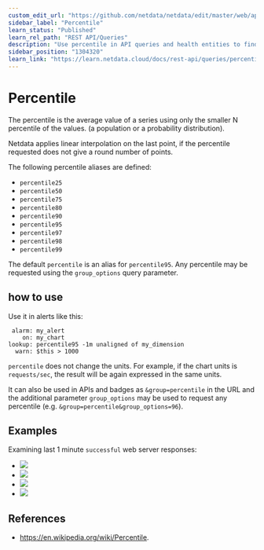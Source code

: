 ```yaml
---
custom_edit_url: "https://github.com/netdata/netdata/edit/master/web/api/queries/percentile/README.md"
sidebar_label: "Percentile"
learn_status: "Published"
learn_rel_path: "REST API/Queries"
description: "Use percentile in API queries and health entities to find the 'percentile' value from a sample, eliminating any unwanted spikes in the returned metrics."
sidebar_position: "1304320"
learn_link: "https://learn.netdata.cloud/docs/rest-api/queries/percentile"
---
```



# Percentile

The percentile is the average value of a series using only the smaller N percentile of the values.
(a population or a probability distribution).

Netdata applies linear interpolation on the last point, if the percentile requested does not give a round number of
points.

The following percentile aliases are defined:

- `percentile25`
- `percentile50`
- `percentile75`
- `percentile80`
- `percentile90`
- `percentile95`
- `percentile97`
- `percentile98`
- `percentile99`

The default `percentile` is an alias for `percentile95`.
Any percentile may be requested using the `group_options` query parameter.

## how to use

Use it in alerts like this:

```
 alarm: my_alert
    on: my_chart
lookup: percentile95 -1m unaligned of my_dimension
  warn: $this > 1000
```

`percentile` does not change the units. For example, if the chart units is `requests/sec`, the result
will be again expressed in the same units. 

It can also be used in APIs and badges as `&group=percentile` in the URL and the additional parameter `group_options`
may be used to request any percentile (e.g. `&group=percentile&group_options=96`).

## Examples

Examining last 1 minute `successful` web server responses:

-   ![](https://registry.my-netdata.io/api/v1/badge.svg?chart=web_log_nginx.response_statuses&options=unaligned&dimensions=success&group=min&after=-60&label=min)
-   ![](https://registry.my-netdata.io/api/v1/badge.svg?chart=web_log_nginx.response_statuses&options=unaligned&dimensions=success&group=average&after=-60&label=average)
-   ![](https://registry.my-netdata.io/api/v1/badge.svg?chart=web_log_nginx.response_statuses&options=unaligned&dimensions=success&group=percentile95&after=-60&label=percentile95&value_color=orange)
-   ![](https://registry.my-netdata.io/api/v1/badge.svg?chart=web_log_nginx.response_statuses&options=unaligned&dimensions=success&group=max&after=-60&label=max)

## References

-   <https://en.wikipedia.org/wiki/Percentile>.
